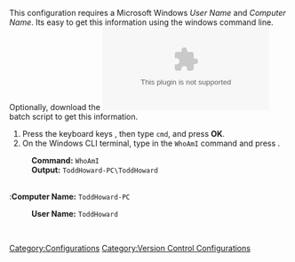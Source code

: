 This configuration requires a Microsoft Windows ''User Name'' and ''Computer Name''.
Its easy to get this information using the windows command line.
Optionally, download the [[File:VersionControl(bat).zip]] batch script to get this information.

# Press the keyboard keys {{key press|Windows|R}}, then type <code>cmd</code>, and press '''OK'''.
# On the Windows CLI terminal, type in the <code>WhoAmI</code> command and press {{key press|Enter}}.
:'''Command:''' <code>WhoAmI</code>
:'''Output:''' <code>ToddHoward-PC\ToddHoward</code>
<BR>
:'''Computer Name:''' <code>ToddHoward-PC</code>
:'''User Name:''' <code>ToddHoward</code>

<BR>
{{Enable Version Control}}


[[Category:Configurations]]
[[Category:Version Control Configurations]]